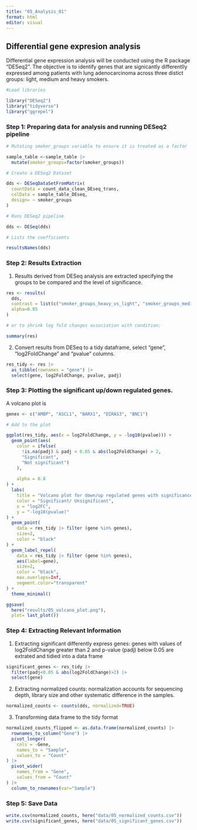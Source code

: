 ```yaml
---
title: "05_Analysis_01"
format: html
editor: visual
---
```


## Differential gene expresion analysis

Differential gene expression analysis will be conducted using the R package "DESeq2". The objective is to identify genes that are signicantly differentlly expressed among patients with lung adenocarcinoma across three distict groups: light, medium and heavy smokers.

```r

#Load libraries

library("DESeq2")
library("tidyverse")
library("ggrepel")
```

### Step 1: Preparing data for analysis and running DESeq2 pipeline

```r

# Mutating smoker_groups variable to ensure it is treated as a factor

sample_table <-sample_table |>
  mutate(smoker_groups=factor(smoker_groups))

# Create a DESeq2 Dataset

dds <- DESeqDataSetFromMatrix(
  countData = count_data_clean_DEseq_trans, 
  colData = sample_table_DEseq,
  design= ~ smoker_groups
)

# Runs DESeq2 pipeline

dds <- DESeq(dds)

# Lists the coefficients

resultsNames(dds) 
```

### Step 2: Results Extraction

1. Results derived from DESeq analysis are extracted specifying the groups to be compared and the level of significance.

```r

res <- results(
  dds, 
  contrast = list(c("smoker_groups_heavy_vs_light", "smoker_groups_medium_vs_light")),
  alpha=0.05
)

# or to shrink log fold changes association with condition:

summary(res)
```

2. Convert results from DESeq to a tidy dataframe, select "gene", "log2FoldChange" and "pvalue" columns.

```r

res_tidy <- res |>
  as_tibble(rownames = "gene") |>
  select(gene, log2FoldChange, pvalue, padj)
```

### Step 3: Plotting the significant up/down regulated genes.

A volcano plot is 

```r

genes <- c("AMBP", "ASCL1", "BARX1", "DIRAS3", "BNC1")

# Add to the plot

ggplot(res_tidy, aes(x = log2FoldChange, y = -log10(pvalue))) +
  geom_point(aes(
    color = ifelse(
      !is.na(padj) & padj < 0.05 & abs(log2FoldChange) > 2, 
      "Significant", 
      "Not significant")
    ), 
    
    alpha = 0.8
) +
  labs(
    title = "Volcano plot for down/up regulated genes with significance < 0.05", 
    color = "Significant/ Unsignificant", 
    x = "log2FC",
    y = "-log10(pvalue)"
) +
  geom_point(
    data = res_tidy |> filter (gene %in% genes), 
    size=2,
    color = "black"
) +
  geom_label_repel(
    data = res_tidy |> filter (gene %in% genes), 
    aes(label=gene),
    size=2,
    color = "black", 
    max.overlaps=Inf,
    segment.color="transparent"
) +
  theme_minimal()

ggsave(
  here("results/05_volcano_plot.png"),
  plot= last_plot())
```

### Step 4: Extracting Relevant Information

1. Extracting significant differently express genes: genes with values of log2FoldChange greater than 2 and p-value (padj) below 0.05 are extrated and tidied into a data frame

```r

significant_genes <- res_tidy |>
  filter(padj<0.05 & abs(log2FoldChange)>2) |>
  select(gene)
```

2. Extracting normalized counts: normalization accounts for sequencing depth, library size and other systematic difference in the samples.

```r

normalized_counts <- counts(dds, normalized=TRUE)
```

3. Transforming data frame to the tidy format

```r

normalized_counts_flipped <- as.data.frame(normalized_counts) |>
  rownames_to_column("Gene") |>
  pivot_longer(
    cols = -Gene, 
    names_to = "Sample", 
    values_to = "Count"
) |>
  pivot_wider(
    names_from = "Gene", 
    values_from = "Count"
) |>
  column_to_rownames(var="Sample")
```

### Step 5: Save Data

```r

write.csv(normalized_counts, here("data/05_normalized_counts.csv"))
write.csv(significant_genes, here("data/05_significant_genes.csv"))
```
